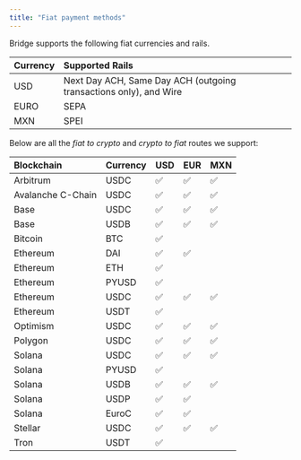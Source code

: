 ```yaml
---
title: "Fiat payment methods"
---
```


Bridge supports the following fiat currencies and rails.

| **Currency** | **Supported Rails**                                               |
| :----------- | :---------------------------------------------------------------- |
| USD          | Next Day ACH, Same Day ACH (outgoing transactions only), and Wire |
| EURO         | SEPA                                                              |
| MXN          | SPEI                                                              |

Below are all the _fiat to crypto_ and _crypto to fiat_ routes we support:

| **Blockchain**    | **Currency** | **USD** | **EUR** | **MXN** |
| :---------------- | :----------- | :------ | :------ | :------ |
| Arbitrum          | USDC         | ✅       | ✅       | ✅       |
| Avalanche C-Chain | USDC         | ✅       | ✅       | ✅       |
| Base              | USDC         | ✅       | ✅       | ✅       |
| Base              | USDB         | ✅       | ✅       | ✅       |
| Bitcoin           | BTC          | ✅       |         |         |
| Ethereum          | DAI          | ✅       | ✅       |         |
| Ethereum          | ETH          | ✅       |         |         |
| Ethereum          | PYUSD        | ✅       |         |         |
| Ethereum          | USDC         | ✅       | ✅       | ✅       |
| Ethereum          | USDT         | ✅       |         |         |
| Optimism          | USDC         | ✅       | ✅       | ✅       |
| Polygon           | USDC         | ✅       | ✅       | ✅       |
| Solana            | USDC         | ✅       | ✅       | ✅       |
| Solana            | PYUSD        | ✅       |         |         |
| Solana            | USDB         | ✅       | ✅       | ✅       |
| Solana            | USDP         | ✅       | ✅       |         |
| Solana            | EuroC        | ✅       | ✅       |         |
| Stellar           | USDC         | ✅       | ✅       | ✅       |
| Tron              | USDT         | ✅       |         |         |